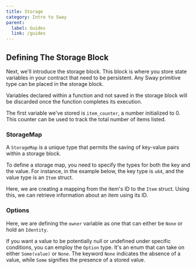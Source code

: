 ```yaml
---
title: Storage
category: Intro to Sway
parent:
  label: Guides
  link: /guides
---
```


## Defining The Storage Block

Next, we'll introduce the storage block. This block is where you store state variables in your contract that need to be persistent. Any Sway primitive type can be placed in the storage block.

Variables declared within a function and not saved in the storage block will be discarded once the function completes its execution.

<CodeImport
  file="../../examples/intro-to-sway/contract/src/main.sw"
  comment="storage"
  commentType="//"
  lang="sway"
/>

The first variable we've stored is `item_counter`, a number initialized to 0. This counter can be used to track the total number of items listed.

### StorageMap

A `StorageMap` is a unique type that permits the saving of key-value pairs within a storage block.

To define a storage map, you need to specify the types for both the key and the value. For instance, in the example below, the key type is `u64`, and the value type is an `Item` struct.

<CodeImport
  file="../../examples/intro-to-sway/contract/src/main.sw"
  comment="storage_map"
  commentType="//"
  lang="sway"
/>

Here, we are creating a mapping from the item's ID to the `Item` struct. Using this, we can retrieve information about an item using its ID.

### Options

Here, we are defining the `owner` variable as one that can either be `None` or hold an `Identity`.

<CodeImport
  file="../../examples/intro-to-sway/contract/src/main.sw"
  comment="storage_option"
  commentType="//"
  lang="sway"
/>

If you want a value to be potentially null or undefined under specific conditions, you can employ the `Option` type. It's an enum that can take on either `Some(value)` or `None`. The keyword `None` indicates the absence of a value, while `Some` signifies the presence of a stored value.